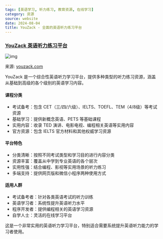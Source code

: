 ```yaml
---
tags: [英语学习, 听力练习, 教育资源, 在线学习]
category: 资源
source: website
date: 2024-08-04
title: YouZack - 全面的英语听力练习平台
---
```


### [YouZack 英语听力练习平台](https://www.youzack.com/ListeningExercise/ListeningIndex/)

![img](https://img.mengpeng.tech/i/2024/12/09/675683fa1a691.webp)

来源: [youzack.com](https://www.youzack.com/ListeningExercise/ListeningIndex/)

YouZack 是一个综合性英语听力学习平台，提供多种类型的听力练习资源，涵盖从基础到高级的各个级别的英语学习内容。

#### 课程分类
- 考试备考：包含 CET（三/四/六级）、IELTS、TOEFL、TEM（4/8级）等考试资源
- 基础学习：提供新概念英语、PETS 等基础课程
- 实用内容：收录 TED 演讲、电影电视、编程相关英语等实用内容
- 官方资源：包含 IELTS 官方材料和其他权威学习资源

#### 平台特色
- 分类清晰：按照不同考试类型和学习目的进行内容分类
- 资源丰富：覆盖从中学到专业英语的各个层次
- 实用性强：结合编程、影视等实用场景的听力练习
- 多端支持：提供网页版和微信小程序两种使用方式

#### 适用人群
- 考试备考者：针对各类英语考试的听力训练
- 英语学习者：系统性提升英语听力水平
- 程序开发者：提供编程相关的英语学习资源
- 自学人士：灵活的在线学习平台

这是一个非常实用的英语听力学习平台，特别适合需要系统提升英语听力能力的学习者使用。 